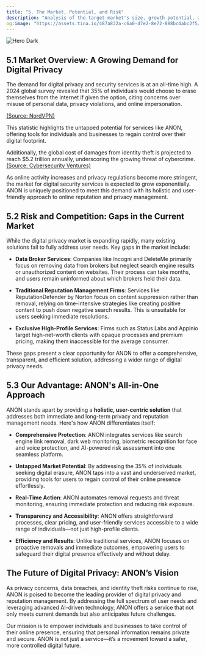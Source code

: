 ```yaml
---
title: "5. The Market, Potential, and Risk"
description: "Analysis of the target market's size, growth potential, and associated risks, including customer demand trends, untapped opportunities, and competitive landscape insights."
og:image: "https://assets.tina.io/487a832a-c6a0-47e2-8e72-888bc4abc2f5/ffd.png"
---
```


<img alt="Hero Dark" classname="hidden dark:block" src="https://assets.tina.io/487a832a-c6a0-47e2-8e72-888bc4abc2f5/Frame 1035.png" />

## 5.1 Market Overview: A Growing Demand for Digital Privacy

The demand for digital privacy and security services is at an all-time high. A 2024 global survey revealed that 35% of individuals would choose to erase themselves from the internet if given the option, citing concerns over misuse of personal data, privacy violations, and online impersonation.

[(Source: NordVPN)](https://nordvpn.com/blog/delete-yourself-from-the-internet-global-survey/?utm_source=chatgpt.com)

This statistic highlights the untapped potential for services like ANON, offering tools for individuals and businesses to regain control over their digital footprint.

Additionally, the global cost of damages from identity theft is projected to reach $5.2 trillion annually, underscoring the growing threat of cybercrime. [(Source: Cybersecurity Ventures)](https://cybersecurityventures.com/cybercrime-to-cost-the-world-9-trillion-annually-in-2024/?utm_source=chatgpt.com)

As online activity increases and privacy regulations become more stringent, the market for digital security services is expected to grow exponentially. ANON is uniquely positioned to meet this demand with its holistic and user-friendly approach to online reputation and privacy management.

## 5.2 Risk and Competition: Gaps in the Current Market

While the digital privacy market is expanding rapidly, many existing solutions fail to fully address user needs. Key gaps in the market include:

* **Data Broker Services**: Companies like Incogni and DeleteMe primarily focus on removing data from brokers but neglect search engine results or unauthorized content on websites. Their process can take months, and users remain uninformed about which brokers held their data.

* **Traditional Reputation Management Firms**: Services like ReputationDefender by Norton focus on content suppression rather than removal, relying on time-intensive strategies like creating positive content to push down negative search results. This is unsuitable for users seeking immediate resolutions.

* **Exclusive High-Profile Services**: Firms such as Status Labs and Appinio target high-net-worth clients with opaque processes and premium pricing, making them inaccessible for the average consumer.

These gaps present a clear opportunity for ANON to offer a comprehensive, transparent, and efficient solution, addressing a wider range of digital privacy needs.

## 5.3 Our Advantage: ANON's All-in-One Approach

ANON stands apart by providing a **holistic, user-centric solution** that addresses both immediate and long-term privacy and reputation management needs. Here's how ANON differentiates itself:

* **Comprehensive Protection**: ANON integrates services like search engine link removal, dark web monitoring, biometric recognition for face and voice protection, and AI-powered risk assessment into one seamless platform.

* **Untapped Market Potential**: By addressing the 35% of individuals seeking digital erasure, ANON taps into a vast and underserved market, providing tools for users to regain control of their online presence effortlessly.

* **Real-Time Action**: ANON automates removal requests and threat monitoring, ensuring immediate protection and reducing risk exposure.

* **Transparency and Accessibility**: ANON offers straightforward processes, clear pricing, and user-friendly services accessible to a wide range of individuals—not just high-profile clients.

* **Efficiency and Results**: Unlike traditional services, ANON focuses on proactive removals and immediate outcomes, empowering users to safeguard their digital presence effectively and without delay.

## The Future of Digital Privacy: ANON’s Vision

As privacy concerns, data breaches, and identity theft risks continue to rise, ANON is poised to become the leading provider of digital privacy and reputation management. By addressing the full spectrum of user needs and leveraging advanced AI-driven technology, ANON offers a service that not only meets current demands but also anticipates future challenges.

Our mission is to empower individuals and businesses to take control of their online presence, ensuring that personal information remains private and secure. ANON is not just a service—it’s a movement toward a safer, more controlled digital future.